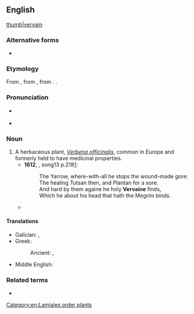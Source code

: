 ==English==
[[image:Verbena officinalis (Verbenaceae) (Vervain) - (flowering), Ortenaukreis (Landkreis), BRD.jpg|thumb|[[vervain]]]]

===Alternative forms===
* {{alter|en|vervaine|vervein}} {{q|obsolete}}

===Etymology===
From {{inh|en|enm|verveyne}}, from {{der|en|fro|verveine}}, from {{der|en|la|verbēna}}. {{doublet|en|verbena}}.

===Pronunciation===
* {{a|RP}} {{IPA|en|/ˈvɜːveɪn/}}
* {{a|GA}} {{IPA|en|/ˈvɚveɪn/}}

===Noun===
{{en-noun|~}}

# A herbaceous plant, ''[[Verbena officinalis]]'', common in Europe and formerly held to have medicinal properties.
#* '''1612''', {{w|Michael Drayton}}, {{w|Poly-Olbion}} song{{nbsp}}13 p.{{nbsp}}218[http://poly-olbion.exeter.ac.uk/the-text/full-text/song-13/#page218]:
#*: The Yarrow, where-with-all he stops the wound-made gore:
#*: The healing Tutsan then, and Plantan for a sore.
#*: And hard by them againe he holy '''Vervaine''' finds,
#*: Which he about his head that hath the Megrim binds.
#* {{quote-book|1=en|year=1936|author=Rollo Ahmed|title=The Black Art|publisher=Long|location=London|page=147|passage=The candlesticks were surrounded by wreaths of '''vervain'''[.]}}

====Translations====
{{trans-top|''Verbena officinalis''}}
* Galician: {{t|gl|orxaván|m}}, {{t|gl|verxebán|m}}
* Greek:
*: Ancient: {{t|grc|περιστέριον|n}}, {{t|grc|ἱεροβοτάνη|f}}
{{trans-mid}}
* Middle English: {{t|enm|verveyne}}
{{trans-bottom}}

===Related terms===
* {{l|en|verbena}}

[[Category:en:Lamiales order plants]]